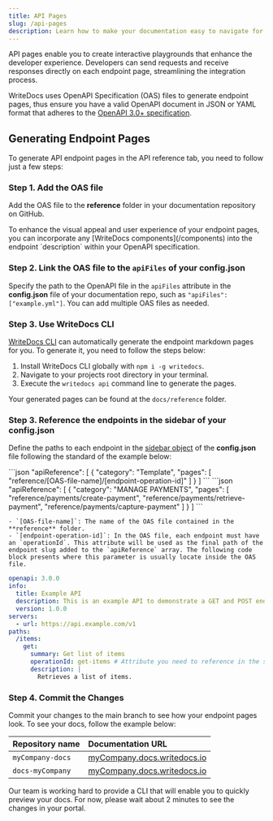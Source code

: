 ```yaml
---
title: API Pages
slug: /api-pages
description: Learn how to make your documentation easy to navigate for users and optimized for search engines.
---
```



API pages enable you to create interactive playgrounds that enhance the developer experience. Developers can send requests and receive responses directly on each endpoint page, streamlining the integration process.

WriteDocs uses OpenAPI Specification (OAS) files to generate endpoint pages, thus ensure you have a valid OpenAPI document in JSON or YAML format that adheres to the [OpenAPI 3.0+ specification](https://swagger.io/specification/).

## Generating Endpoint Pages

To generate API endpoint pages in the API reference tab, you need to follow just a few steps:

### Step 1. Add the OAS file
Add the OAS file to the **reference** folder in your documentation repository on GitHub. 

<Callout type="success" title="Improving Endpoint Pages">
To enhance the visual appeal and user experience of your endpoint pages, you can incorporate any [WriteDocs components](/components) into the endpoint `description` within your OpenAPI specification.
</Callout>

### Step 2. Link the OAS file to the `apiFiles` of your config.json
Specify the path to the OpenAPI file in the `apiFiles` attribute in the **config.json** file of your documentation repo, such as `"apiFiles": ["example.yml"]`. You can add multiple OAS files as needed. 

### Step 3. Use WriteDocs CLI

[WriteDocs CLI](/local-development) can automatically generate the endpoint markdown pages for you. To generate it, you need to follow the steps below:

1. Install WriteDocs CLI globally with `npm i -g writedocs`.
2. Navigate to your projects root directory in your terminal. 
3. Execute the `writedocs api` command line to generate the pages.

Your generated pages can be found at the `docs/reference` folder.

### Step 3. Reference the endpoints in the sidebar of your config.json
Define the paths to each endpoint in the [sidebar object](global-settings/#sidebars) of the **config.json** file following the standard of the example below:


<Tabs>
  <TabItem value="template" label="Template" default>
    ```json
    "apiReference": [
      {
        "category": "Template",
        "pages": [
          "reference/[OAS-file-name]/[endpoint-operation-id]"
        ]
      }
    ]
```
  </TabItem>
  <TabItem value="example" label="Example">
    ```json
    "apiReference": [
      {
        "category": "MANAGE PAYMENTS",
        "pages": [
          "reference/payments/create-payment",
          "reference/payments/retrieve-payment",
          "reference/payments/capture-payment"
        ]
      }
    ]
```
  </TabItem>
</Tabs>

    - `[OAS-file-name]`: The name of the OAS file contained in the **reference** folder. 
    - `[endpoint-operation-id]`: In the OAS file, each endpoint must have an `operationId`. This attribute will be used as the final path of the endpoint slug added to the `apiReference` array. The following code block presents where this parameter is usually locate inside the OAS file. 

```yaml
openapi: 3.0.0
info:
  title: Example API
  description: This is an example API to demonstrate a GET and POST endpoint.
  version: 1.0.0
servers:
  - url: https://api.example.com/v1
paths:
  /items:
    get:
      summary: Get list of items
      operationId: get-items # Attribute you need to reference in the slug.
      description: |
        Retrieves a list of items.
```

### Step 4. Commit the Changes 

Commit your changes to the main branch to see how your endpoint pages look. To see your docs, follow the example below:

|Repository name | Documentation URL |
|:--------|:-------|
| `myCompany-docs` | [myCompany.docs.writedocs.io](http://mycompany.docs.writedocs.io/) |
| `docs-myCompany` | [myCompany.docs.writedocs.io](http://mycompany.docs.writedocs.io/) |

<Callout type="info" title="Preview (coming soon)">
Our team is working hard to provide a CLI that will enable you to quickly preview your docs. For now, please wait about 2 minutes to see the changes in your portal. 
</Callout>